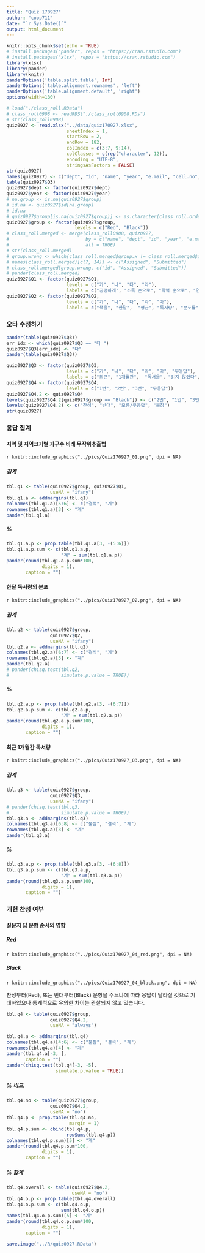 ```yaml
---
title: "Quiz 170927"
author: "coop711"
date: "`r Sys.Date()`"
output: html_document
---
```


```r
knitr::opts_chunk$set(echo = TRUE)
# install.packages("pander", repos = "https://cran.rstudio.com")
# install.packages("xlsx", repos = "https://cran.rstudio.com")
library(xlsx)
library(pander)
library(knitr)
panderOptions('table.split.table', Inf)
panderOptions('table.alignment.rownames', 'left')
panderOptions('table.alignment.default', 'right')
options(width=180)
```

```r
# load("./class_roll.RData")
# class_roll0908 <- readRDS("./class_roll0908.RDs")
# str(class_roll0908)
quiz0927 <- read.xlsx("../data/quiz170927.xlsx", 
                      sheetIndex = 1, 
                      startRow = 2, 
                      endRow = 182, 
                      colIndex = c(3:7, 9:14), 
                      colClasses = c(rep("character", 12)), 
                      encoding = "UTF-8",
                      stringsAsFactors = FALSE)
str(quiz0927)
names(quiz0927) <- c("dept", "id", "name", "year", "e.mail", "cell.no", "group", "Q1", "Q2", "Q3", "Q4")
table(quiz0927$Q3)
quiz0927$dept <- factor(quiz0927$dept)
quiz0927$year <- factor(quiz0927$year)
# na.group <- is.na(quiz0927$group)
# id.na <- quiz0927$id[na.group]
# id.na
# quiz0927$group[is.na(quiz0927$group)] <- as.character(class_roll.order$group[is.na(quiz0927$group)])
quiz0927$group <- factor(quiz0927$group, 
                         levels = c("Red", "Black"))
# class_roll.merged <- merge(class_roll0908, quiz0927, 
#                            by = c("name", "dept", "id", "year", "e.mail"), 
#                            all = TRUE)
# str(class_roll.merged)
# group.wrong <- which(class_roll.merged$group.x != class_roll.merged$group.y)
# names(class_roll.merged)[c(7, 14)] <- c("Assigned", "Submitted")
# class_roll.merged[group.wrong, c("id", "Assigned", "Submitted")]
# pander(class_roll.merged)
quiz0927$Q1 <- factor(quiz0927$Q1, 
                      levels = c("가", "나", "다", "라"), 
                      labels = c("공평하게", "소득 순으로", "학력 순으로", "연령 순으로"))
quiz0927$Q2 <- factor(quiz0927$Q2, 
                      levels = c("가", "나", "다", "라", "마"), 
                      labels = c("책을", "한달",  "평균", "독서량", "분포를"))
```

### 오타 수정하기

```r
pander(table(quiz0927$Q3))
err_idx <- which(quiz0927$Q3 == "다 ")
quiz0927$Q3[err_idx] <- "다"
pander(table(quiz0927$Q3))
```

```r
quiz0927$Q3 <- factor(quiz0927$Q3, 
                      levels = c("가", "나", "다", "라", "마", "무응답"), 
                      labels = c("최근", "1개월간",  "독서율", "읽지 않았다", "56.2%", "불참"))
quiz0927$Q4 <- factor(quiz0927$Q4, 
                      levels = c("1번", "2번", "3번", "무응답"))
quiz0927$Q4.2 <- quiz0927$Q4
levels(quiz0927$Q4.2[quiz0927$group == "Black"]) <- c("2번", "1번", "3번", "무응답")
levels(quiz0927$Q4.2) <- c("찬성", "반대", "모름/무응답", "불참")
str(quiz0927)
```

<!--
### Group Mismatch

```r
pander(class_roll.merged[group.wrong, c("Assigned", "Submitted")])
```
-->

### 응답 집계

#### 지역 및 지역크기별 가구수 비례 무작위추출법

`r knitr::include_graphics("../pics/Quiz170927_01.png", dpi = NA)`

##### 집계

```r
tbl.q1 <- table(quiz0927$group, quiz0927$Q1, 
                useNA = "ifany")
tbl.q1.a <- addmargins(tbl.q1)
colnames(tbl.q1.a)[5:6] <- c("결석", "계")
rownames(tbl.q1.a)[3] <- "계"
pander(tbl.q1.a)
```

##### %

```r
tbl.q1.a.p <- prop.table(tbl.q1.a[3, -(5:6)])
tbl.q1.a.p.sum <- c(tbl.q1.a.p, 
                    "계" = sum(tbl.q1.a.p))
pander(round(tbl.q1.a.p.sum*100, 
             digits = 1), 
       caption = "")
```

#### 한달 독서량의 분포

`r knitr::include_graphics("../pics/Quiz170927_02.png", dpi = NA)`

##### 집계

```r
tbl.q2 <- table(quiz0927$group, 
                quiz0927$Q2, 
                useNA = "ifany")
tbl.q2.a <- addmargins(tbl.q2)
colnames(tbl.q2.a)[6:7] <- c("결석", "계")
rownames(tbl.q2.a)[3] <- "계"
pander(tbl.q2.a)
# pander(chisq.test(tbl.q2, 
#                   simulate.p.value = TRUE))
```

##### %

```r
tbl.q2.a.p <- prop.table(tbl.q2.a[3, -(6:7)])
tbl.q2.a.p.sum <- c(tbl.q2.a.p, 
                    "계" = sum(tbl.q2.a.p))
pander(round(tbl.q2.a.p.sum*100,
             digits = 1), 
       caption = "")
```

#### 최근 1개월간 독서량

`r knitr::include_graphics("../pics/Quiz170927_03.png", dpi = NA)`

##### 집계

```r
tbl.q3 <- table(quiz0927$group, 
                quiz0927$Q3, 
                useNA = "ifany")
# pander(chisq.test(tbl.q3,
#                   simulate.p.value = TRUE))
tbl.q3.a <- addmargins(tbl.q3)
colnames(tbl.q3.a)[6:8] <- c("불참", "결석", "계")
rownames(tbl.q3.a)[3] <- "계"
pander(tbl.q3.a)
```

##### %

```r
tbl.q3.a.p <- prop.table(tbl.q3.a[3, -(6:8)])
tbl.q3.a.p.sum <- c(tbl.q3.a.p, 
                    "계" = sum(tbl.q3.a.p))
pander(round(tbl.q3.a.p.sum*100, 
             digits = 1), 
       caption = "")
```

### 개헌 찬성 여부

#### 질문지 답 문항 순서의 영향

##### Red 

`r knitr::include_graphics("../pics/Quiz170927_04_red.png", dpi = NA)`

##### Black

`r knitr::include_graphics("../pics/Quiz170927_04_black.png", dpi = NA)`

찬성부터(Red), 또는 반대부터(Black) 문항을 주느냐에 따라 응답이 달라질 것으로 기대하였으나 통계적으로 유의한 차이는 관찰되지 않고 있습니다.

```r
tbl.q4 <- table(quiz0927$group, 
                quiz0927$Q4.2, 
                useNA = "always")

tbl.q4.a <- addmargins(tbl.q4)
colnames(tbl.q4.a)[4:6] <- c("불참", "결석", "계")
rownames(tbl.q4.a)[4] <- "계"
pander(tbl.q4.a[-3, ],
       caption = "")
pander(chisq.test(tbl.q4[-3, -5], 
                  simulate.p.value = TRUE))
```

##### % 비교.  

```r
tbl.q4.no <- table(quiz0927$group, 
                quiz0927$Q4.2, 
                useNA = "no")
tbl.q4.p <- prop.table(tbl.q4.no, 
                       margin = 1)
tbl.q4.p.sum <- cbind(tbl.q4.p, 
                      rowSums(tbl.q4.p))
colnames(tbl.q4.p.sum)[5] <- "계"
pander(round(tbl.q4.p.sum*100, 
             digits = 1), 
       caption = "")
```

##### % 합계

```r
tbl.q4.overall <- table(quiz0927$Q4.2, 
                        useNA = "no")
tbl.q4.o.p <- prop.table(tbl.q4.overall)
tbl.q4.o.p.sum <- c(tbl.q4.o.p, 
                    sum(tbl.q4.o.p))
names(tbl.q4.o.p.sum)[5] <- "계"
pander(round(tbl.q4.o.p.sum*100, 
             digits = 1), 
       caption = "")
```


```r
save.image("../R/quiz0927.RData")
```